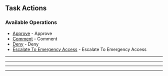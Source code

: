 
## Task Actions

### Available Operations

* [Approve](//task_actions/approve) - Approve
* [Comment](//task_actions/comment) - Comment
* [Deny](//task_actions/deny) - Deny
* [Escalate To Emergency Access](//task_actions/escalate_to_emergency_access) - Escalate To Emergency Access

---
<Approve />

---
<Comment />

---
<Deny />

---
<EscalateToEmergencyAccess />
